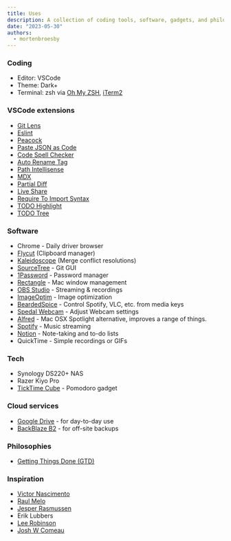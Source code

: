 ```yaml
---
title: Uses
description: A collection of coding tools, software, gadgets, and philosophies
date: "2023-05-30"
authors:
  - mortenbroesby
---
```


### Coding

- Editor: VSCode
- Theme: Dark+
- Terminal: zsh via [Oh My ZSH](https://ohmyz.sh/), [iTerm2](https://iterm2.com/)

### VSCode extensions

- [Git Lens](https://marketplace.visualstudio.com/items?itemName=eamodio.gitlens)
- [Eslint](https://marketplace.visualstudio.com/items?itemName=dbaeumer.vscode-eslint)
- [Peacock](https://marketplace.visualstudio.com/items?itemName=johnpapa.vscode-peacock)
- [Paste JSON as Code](https://marketplace.visualstudio.com/items?itemName=quicktype.quicktype)
- [Code Spell Checker](https://marketplace.visualstudio.com/items?itemName=streetsidesoftware.code-spell-checker)
- [Auto Rename Tag](https://marketplace.visualstudio.com/items?itemName=formulahendry.auto-rename-tag)
- [Path Intellisense](https://marketplace.visualstudio.com/items?itemName=christian-kohler.path-intellisense)
- [MDX](https://marketplace.visualstudio.com/items?itemName=silvenon.mdx)
- [Partial Diff](https://marketplace.visualstudio.com/items?itemName=ryu1kn.partial-diff)
- [Live Share](https://marketplace.visualstudio.com/items?itemName=MS-vsliveshare.vsliveshare)
- [Require To Import Syntax](https://marketplace.visualstudio.com/items?itemName=Bruce.rona)
- [TODO Highlight](https://marketplace.visualstudio.com/items?itemName=wayou.vscode-todo-highlight)
- [TODO Tree](https://marketplace.visualstudio.com/items?itemName=Gruntfuggly.todo-tree)

### Software

- Chrome - Daily driver browser
- [Flycut](https://github.com/TermiT/Flycut) (Clipboard manager)
- [Kaleidoscope](https://kaleidoscope.app/) (Merge conflict resolutions)
- [SourceTree](https://www.sourcetreeapp.com/) - Git GUI
- [1Password](https://1password.com/) - Password manager
- [Rectangle](https://rectangleapp.com/) - Mac window management
- [OBS Studio](https://obsproject.com/) - Streaming & recordings
- [ImageOptim](https://imageoptim.com/mac) - Image optimization
- [BeardedSpice](https://beardedspice.github.io/) - Control Spotify, VLC, etc. from media keys
- [Spedal Webcam](https://apps.apple.com/us/app/spedal-webcam/id1585285417) - Adjust Webcam settings
- [Alfred](https://www.alfredapp.com/) - Mac OSX Spotlight alternative, improves a range of things.
- [Spotify](https://www.spotify.com/us/premium/) - Music streaming
- [Notion](https://notion.so/) - Note-taking and to-do lists
- QuickTime - Simple recordings or GIFs

### Tech

- Synology DS220+ NAS
- Razer Kiyo Pro
- [TickTime Cube](https://www.ticktime.store/) - Pomodoro gadget

### Cloud services

- [Google Drive](https://drive.google.com/) - for day-to-day use
- [BackBlaze B2](https://www.backblaze.com/b2/cloud-storage.html) - for off-site backups

### Philosophies

- [Getting Things Done (GTD)](https://www.tameday.com/quick-guide-to-david-allens-getting-things-done-gtd)

### Inspiration

- [Victor Nascimento](https://vnasc.dev/)
- [Raul Melo](https://www.raulmelo.dev/)
- [Jesper Rasmussen](http://jesperrasmussen.com/)
- Erik Lubbers
- [Lee Robinson](https://leerob.io/)
- [Josh W Comeau](https://joshwcomeau.com/)
